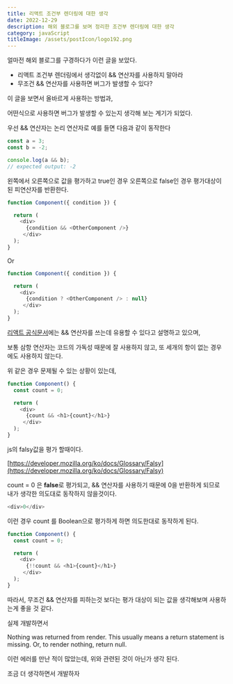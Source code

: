 ```yaml
---
title: 리액트 조건부 렌더링에 대한 생각
date: 2022-12-29
description: 해외 블로그를 보며 정리한 조건부 렌더링에 대한 생각
category: javaScript
titleImage: /assets/postIcon/logo192.png
---
```



얼마전 해외 블로그를 구경하다가 이런 글을 보았다.

-   리액트 조건부 렌더링에서 생각없이 && 연산자를 사용하지 말아라
-   무조건 && 연산자를 사용하면 버그가 발생할 수 있다?

이 글을 보면서 올바르게 사용하는 방법과,

어떤식으로 사용하면 버그가 발생할 수 있는지 생각해 보는 계기가 되었다.

우선 && 연산자는 논리 연산자로 예를 들면 다음과 같이 동작한다

```javascript
const a = 3;
const b = -2;

console.log(a && b);
// expected output: -2
```

왼쪽에서 오른쪽으로 값을 평가하고 true인 경우 오른쪽으로 false인 경우 평가대상이된 피연산자를 반환한다.

```javascript
function Component({ condition }) {

  return (
    <div>
      {condition && <OtherComponent />}
     </div>
  );
}
```

Or

```javascript
function Component({ condition }) {

  return (
    <div>
      {condition ? <OtherComponent /> : null}
     </div>
  );
}
```

[리액트 공식문서](https://reactjs.org/docs/conditional-rendering.html)에는 && 연산자를 쓰는데 유용할 수 있다고 설명하고 있으며,

보통 삼항 연산자는 코드의 가독성 때문에 잘 사용하지 않고, 또 세개의 항이 없는 경우에도 사용하지 않는다.

위 같은 경우 문제될 수 있는 상황이 있는데, 

```javascript
function Component() {
  const count = 0;

  return (
    <div>
      {count && <h1>{count}</h1>}
     </div>
  );
}
```

js의 falsy값을 평가 할때이다.

[https://developer.mozilla.org/ko/docs/Glossary/Falsy](https://developer.mozilla.org/ko/docs/Glossary/Falsy)

count = 0 은 **false**로 평가되고, && 연산자를 사용하기 때문에 0을 반환하게 되므로 내가 생각한 의도대로 동작하지 않을것이다.

```javascript
<div>0</div>
```

이런 경우 count 를 Boolean으로 평가하게 하면 의도한대로 동작하게 된다. 

```javascript
function Component() {
  const count = 0;

  return (
    <div>
      {!!count && <h1>{count}</h1>}
     </div>
  );
}
```

따라서, 무조건 && 연산자를 피하는것 보다는 평가 대상이 되는 값을 생각해보며 사용하는게 좋을 것 같다.

실제 개발하면서

Nothing was returned from render. This usually means a return statement is missing. Or, to render nothing, return null.

이런 에러를 만난 적이 많았는데, 위와 관련된 것이 아닌가 생각 된다.

조금 더 생각하면서 개발하자
